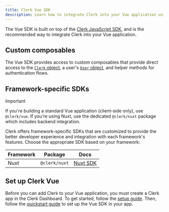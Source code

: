 ```yaml
---
title: Clerk Vue SDK
description: Learn how to integrate Clerk into your Vue application using the Clerk Vue SDK.
---
```


The Vue SDK is built on top of the [Clerk JavaScript SDK](/docs/references/javascript/overview), and is the recommended way to integrate Clerk into your Vue application.

## Custom composables

The Vue SDK provides access to custom composables that provide direct access to the [`Clerk` object](/docs/references/javascript/clerk/clerk), a user's [`User` object](/docs/references/javascript/user/user), and helper methods for authentication flows.

<Include src="_partials/vue-nuxt/composables" />

## Framework-specific SDKs

> [!IMPORTANT]
> If you're building a standard Vue application (client-side only), use `@clerk/vue`. If you're using Nuxt, use the dedicated `@clerk/nuxt` package which includes backend integration.

Clerk offers framework-specific SDKs that are customized to provide the better developer experience and integration with each framework's features. Choose the appropriate SDK based on your framework:

| Framework | Package | Docs |
| - | - | - |
| Nuxt | `@clerk/nuxt` | [Nuxt SDK](/docs/sdk/nuxt/methods) |

## Set up Clerk Vue

Before you can add Clerk to your Vue application, you must create a Clerk app in the Clerk Dashboard. To get started, follow the [setup guide](/docs/getting-started). Then, follow the [quickstart guide](/docs/sdk/vue/quickstart) to set up the Vue SDK in your app.
